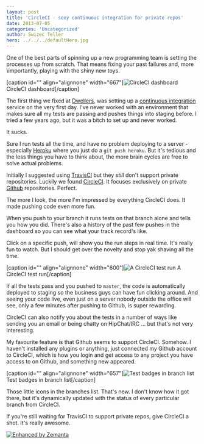 ```yaml
---
layout: post
title: 'CircleCI - sexy continuous integration for private repos'
date: 2013-07-05
categories: 'Uncategorized'
author: Swizec Teller
hero: ../../../defaultHero.jpg
---
```

One of the best parts of spinning up a new programming team is setting the processes up from scratch. That means fixing your past failures and, more \\importantly, playing with the shiny new toys.



\[caption id="" align="alignnone" width="667"]![CircleCI dashboard](https://www.filepicker.io/api/file/PI3LtjaZQRaz2ZB2GOfM "CircleCI dashboard") CircleCI dashboard\[/caption]



The first thing we fixed at [Dwellers](http://dwellers.com), was setting up a [continuous integration](http://en.wikipedia.org/wiki/Continuous_integration "Continuous integration") service on the very first day. I've never worked with an environment that makes sure all my tests are passing and pushes things into staging before. I tried a few years ago, but it was a bitch to set up and never worked.



It sucks.



Sure I run tests all the time, and have no problem deploying to a server - especially [Heroku](http://www.heroku.com/ "Heroku") where you just do a `git push heroku`. But it's tedious and the less things you have to think about, the more brain cycles are free to solve actual problems.



Initially I suggested using [TravisCI](https://travis-ci.org/) but they _still_ don't support private repositories. Luckily we found [CircleCI](https://circleci.com/). It focuses exclusively on private [Github](http://github.com "GitHub") repositories. Perfect.



The more I look, the more I'm impressed by everything CircleCI does. It made pushing code even more fun.



When you push to your branch it runs tests on that branch alone and tells you how you did. There's also a history of the past few pushes in the dashboard so you can see what your track record's like.



Click on a specific push, will show you the run steps in real time. It's really fun to watch. But I should get over the novelty and stop yak shaving all the time.



\[caption id="" align="alignnone" width="600"]![A CircleCI test run](https://www.filepicker.io/api/file/tu573fdfRCKQQjlrS2hz "A CircleCI test run") A CircleCI test run\[/caption]



If all the tests pass and you pushed to `master`, the code is automatically deployed to staging so the business guys can have fun clicking around. And seeing your code live, even just on a server nobody outside the office will see, only a few minutes after pushing to Github, is super rewarding.



CircleCI can also notify you about the tests in a number of ways like sending you an email or being chatty on HipChat/IRC ... but that's not very interesting.



My favourite feature is that Github seems to support CircleCI. Somehow. I haven't installed any plugins or anything, just connected my Github account to CircleCI, which is how you login and get access to any project you have access to on Github, and something new appeared.



\[caption id="" align="alignnone" width="657"]![Test badges in branch list](https://www.filepicker.io/api/file/bzq7m0YxTaCLMzn39JaZ "Test badges in branch list") Test badges in branch list\[/caption]



Those little icons in the branches list. That's new. I don't know how it got there, but it's dynamically updated with the status of every particular branch from CircleCI.



If you're still waiting for TravisCI to support private repos, give CircleCI a shot. It's really awesome.

[![Enhanced by Zemanta](http://img.zemanta.com/zemified_e.png?x-id=553a99a5-d1b7-4c28-86e9-1bf2c0ed3a40)](http://www.zemanta.com/?px "Enhanced by Zemanta")
